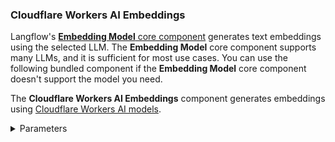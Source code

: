 ### Cloudflare Workers AI Embeddings

Langflow's [**Embedding Model** core component](/components-embedding-models) generates text embeddings using the selected LLM.
The **Embedding Model** core component supports many LLMs, and it is sufficient for most use cases.
You can use the following bundled component if the **Embedding Model** core component doesn't support the model you need.

The **Cloudflare Workers AI Embeddings** component generates embeddings using [Cloudflare Workers AI models](https://developers.cloudflare.com/workers-ai/).

<details>
<summary>Parameters</summary>

**Inputs**

| Name | Display Name | Info |
|------|--------------|------|
| account_id | Cloudflare account ID | [Find your Cloudflare account ID](https://developers.cloudflare.com/fundamentals/setup/find-account-and-zone-ids/#find-account-id-workers-and-pages). |
| api_token | Cloudflare API token | [Create an API token](https://developers.cloudflare.com/fundamentals/api/get-started/create-token/). |
| model_name | Model Name | [List of supported models](https://developers.cloudflare.com/workers-ai/models/#text-embeddings). |
| strip_new_lines | Strip New Lines | Whether to strip new lines from the input text. |
| batch_size | Batch Size | The number of texts to embed in each batch. |
| api_base_url | Cloudflare API base URL | The base URL for the Cloudflare API. |
| headers | Headers | Additional request headers. |

**Outputs**

| Name | Display Name | Info |
|------|--------------|------|
| embeddings | Embeddings | An instance for generating embeddings using Cloudflare Workers. |

</details>